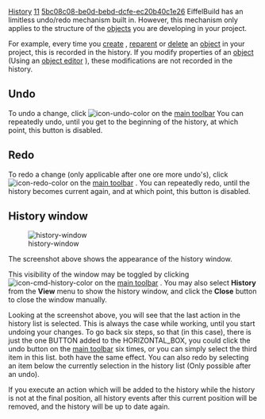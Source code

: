 [[Property:title|History]]
[[Property:weight|11]]
[[Property:uuid|5bc08c08-be0d-bebd-dcfe-ec20b40c1e26]]
EiffelBuild has an limitless undo/redo mechanism built in. However, this mechanism only applies to the structure of the [[EiffelBuild Notation|objects]]  you are developing in your project. 

For example, every time you [[Create an object|create]] , [[Reparent an Object| reparent]]  or [[Delete an object|delete]]  an [[EiffelBuild Notation|object]]  in your project, this is recorded in the history. If you modify properties of an [[EiffelBuild Notation|object]]  (Using an [[Object editor|object editor]] ), these modifications are not recorded in the history. 

==Undo==

To undo a change, click  [[Image:icon-undo-color]]  on the [[Main toolbar| main toolbar]]  You can repeatedly undo, until you get to the beginning of the history, at which point, this button is disabled. 

==Redo==

To redo a change (only applicable after one ore more undo's), click  [[Image:icon-redo-color]]  on the [[Main toolbar| main toolbar]] . You can repeatedly redo, until the history becomes current again, and at which point, this button is disabled. 

==History window==

[[Image:history-window]]  

The screenshot above shows the appearance of the history window.

This visibility of the window may be toggled by clicking  [[Image:icon-cmd-history-color]]  on the [[Main toolbar| main toolbar]] . You may also select '''History''' from the '''View''' menu to show the history window, and click the '''Close''' button to close the window manually. 

Looking at the screenshot above, you will see that the last action in the history list is selected. This is always the case while working, until you start undoing your changes. To go back six steps, so that (in this case), there is just the one BUTTON added to the HORIZONTAL_BOX, you could click the undo button on the [[Main toolbar| main toolbar]]  six times, or you can simply select the third item in this list. both have the same effect. You can also redo by selecting an item below the currently selection in the history list (Only possible after an undo). 

If you execute an action which will be added to the history while the history is not at the final position, all history events after this current position will be removed, and the history will be up to date again.

{{note| '''Note''': If you use the history list to move through many recorded actions at once, there may be a slight delay dependent on the systems complexity and steps moved. }}

{{seealso| '''See also''' <br/>
[[Builder window|Builder window]]  <br/>
[[Layout constructor| Layout constructor]]  }}




